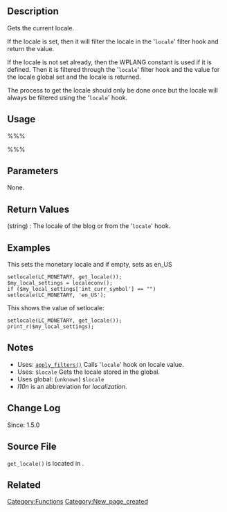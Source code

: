 == Description ==
Gets the current locale. 

If the locale is set, then it will filter the locale in the '<tt>locale</tt>' filter hook and return the value. 

If the locale is not set already, then the WPLANG constant is used if it is defined. Then it is filtered through the '<tt>locale</tt>' filter hook and the value for the locale global set and the locale is returned. 

The process to get the locale should only be done once but the locale will always be filtered using the '<tt>locale</tt>' hook. 

== Usage ==
%%%<?php get_locale() ?>%%%

== Parameters ==
None.

== Return Values ==
; (string) : The locale of the blog or from the '<tt>locale</tt>' hook.

== Examples ==
This sets the monetary locale and if empty, sets as en_US
<pre>setlocale(LC_MONETARY, get_locale());
$my_local_settings = localeconv();
if ($my_local_settings['int_curr_symbol'] == "") setlocale(LC_MONETARY, 'en_US');</pre>

This shows the value of setlocale:
<pre>setlocale(LC_MONETARY, get_locale());
print_r($my_local_settings);</pre>

== Notes ==
* Uses: [[Function_Reference/apply_filters|<tt>apply_filters()</tt>]] Calls '<tt>locale</tt>' hook on locale value.
* Uses: <tt>$locale</tt> Gets the locale stored in the global.
* Uses global: (<tt>unknown</tt>) <tt>$locale</tt>
* <i>l10n</i> is an abbreviation for <i>localization</i>.

== Change Log ==
Since: 1.5.0

== Source File ==
<tt>get_locale()</tt> is located in {{Trac|wp-includes/l10n.php}}.

== Related ==
{{Localization}}

{{Tag Footer}}

[[Category:Functions]]
[[Category:New_page_created]]